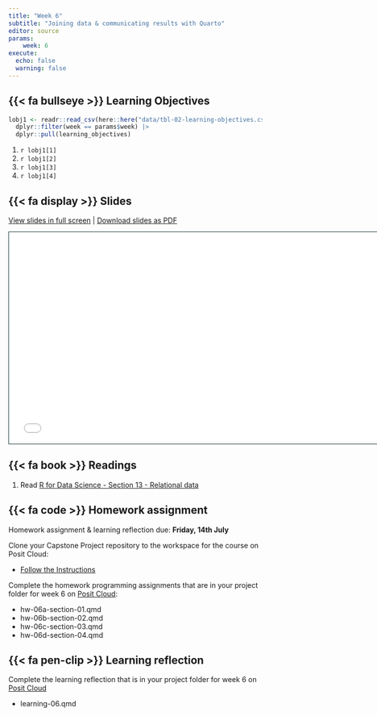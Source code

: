 ```yaml
---
title: "Week 6"
subtitle: "Joining data & communicating results with Quarto"
editor: source
params:
    week: 6
execute: 
  echo: false
  warning: false
---
```


<script defer data-domain="cven5837-ss23.github.io/website" src="https://plausible.io/js/plausible.js"></script>

## {{< fa bullseye >}} Learning Objectives

```r

lobj1 <- readr::read_csv(here::here("data/tbl-02-learning-objectives.csv")) |> 
  dplyr::filter(week == params$week) |>
  dplyr::pull(learning_objectives)

```

1. `r lobj1[1]`
2. `r lobj1[2]`
3. `r lobj1[3]`
4. `r lobj1[4]`

## {{< fa display >}} Slides

[View slides in full screen](../slides/lec-05-communicate.html) | [Download slides as PDF](https://github.com/cven5873-ss23/website/raw/main/slides/lec-05-communicate.pdf)

```{=html}
<iframe class="slide-deck" src="../slides/lec-05-communicate.html" height="420" width="747" style="border: 1px solid #123233;"></iframe>
```

## {{< fa book >}} Readings

1. Read [R for Data Science - Section 13 - Relational data](https://r4ds.had.co.nz/relational-data.html)

## {{< fa code >}} Homework assignment 

Homework assignment & learning reflection due: **Friday, 14th July**

Clone your Capstone Project repository to the workspace for the course on Posit Cloud:

- [Follow the Instructions](../project/index.qmd)

Complete the homework programming assignments that are in your project folder for week 6 on [Posit Cloud](https://posit.cloud/spaces/381404/content/all):

- hw-06a-section-01.qmd
- hw-06b-section-02.qmd
- hw-06c-section-03.qmd
- hw-06d-section-04.qmd
 
## {{< fa pen-clip >}} Learning reflection

Complete the learning reflection that is in your project folder for week 6 on [Posit Cloud](https://posit.cloud/spaces/381404/content/all)

- learning-06.qmd 
